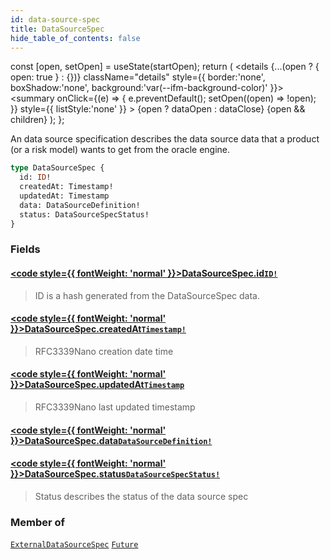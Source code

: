 ```yaml
---
id: data-source-spec
title: DataSourceSpec
hide_table_of_contents: false
---
```







  const [open, setOpen] = useState(startOpen);
  return (
    <details {...(open ? { open: true } : {})} className="details" style={{ border:'none', boxShadow:'none', background:'var(--ifm-background-color)' }}>
      <summary
        onClick={(e) => {
          e.preventDefault();
          setOpen((open) => !open);
        }}
        style={{ listStyle:'none' }}
      >
      {open ? dataOpen : dataClose}
      </summary>
      {open && children}
    </details>
  );
};




An data source specification describes the data source data that a product (or a risk model)
wants to get from the oracle engine.


```graphql
type DataSourceSpec {
  id: ID!
  createdAt: Timestamp!
  updatedAt: Timestamp
  data: DataSourceDefinition!
  status: DataSourceSpecStatus!
}
```


### Fields

#### [<code style={{ fontWeight: 'normal' }}>DataSourceSpec.<b>id</b></code>](#)<Bullet />[`ID!`](/testnet/api/graphql/scalars/id) <Badge class="secondary" text="non-null"/> <Badge class="secondary" text="scalar"/>
> ID is a hash generated from the DataSourceSpec data.
> 

#### [<code style={{ fontWeight: 'normal' }}>DataSourceSpec.<b>createdAt</b></code>](#)<Bullet />[`Timestamp!`](/testnet/api/graphql/scalars/timestamp) <Badge class="secondary" text="non-null"/> <Badge class="secondary" text="scalar"/>
> RFC3339Nano creation date time
> 

#### [<code style={{ fontWeight: 'normal' }}>DataSourceSpec.<b>updatedAt</b></code>](#)<Bullet />[`Timestamp`](/testnet/api/graphql/scalars/timestamp) <Badge class="secondary" text="scalar"/>
> RFC3339Nano last updated timestamp
> 

#### [<code style={{ fontWeight: 'normal' }}>DataSourceSpec.<b>data</b></code>](#)<Bullet />[`DataSourceDefinition!`](/testnet/api/graphql/objects/data-source-definition) <Badge class="secondary" text="non-null"/> <Badge class="secondary" text="object"/>
> 
> 

#### [<code style={{ fontWeight: 'normal' }}>DataSourceSpec.<b>status</b></code>](#)<Bullet />[`DataSourceSpecStatus!`](/testnet/api/graphql/enums/data-source-spec-status) <Badge class="secondary" text="non-null"/> <Badge class="secondary" text="enum"/>
> Status describes the status of the data source spec
> 



### Member of

[`ExternalDataSourceSpec`](/testnet/api/graphql/objects/external-data-source-spec)  <Badge class="secondary" text="object"/><Bullet />[`Future`](/testnet/api/graphql/objects/future)  <Badge class="secondary" text="object"/>

